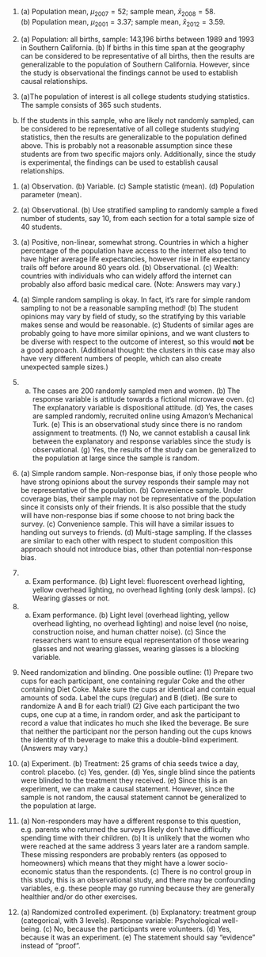 1.  (a) Population mean, $\mu_{2007} = 52$; sample mean, $\bar{x}_{2008} = 58$. (b) Population mean, $\mu_{2001} = 3.37$; sample mean, $\bar{x}_{2012} = 3.59$.

1.  (a) Population: all births, sample: 143,196 births between 1989 and
    1993 in Southern California. (b) If births in this time span at the
    geography can be considered to be representative of all births, then
    the results are generalizable to the population of Southern
    California. However, since the study is observational the findings
    cannot be used to establish causal relationships.

1.  (a)The population of interest is all college students studying statistics. The sample consists of 365 such students. 
(b) If the students in this sample, who are likely not randomly sampled, can be considered to be representative of all college students studying statistics, then the results are generalizable to the population defined above. This is probably not a reasonable assumption since these students are from two specific majors only. Additionally, since the study is experimental, the findings can be used to establish causal relationships.

1.  (a) Observation. (b) Variable. (c) Sample statistic (mean).
    (d) Population parameter (mean).

1.  (a) Observational. (b) Use stratified sampling to randomly sample a fixed number of students, say 10, from each section for a total sample size of 40 students.

1.  (a) Positive, non-linear, somewhat strong. Countries in which a higher percentage of the population have access to the internet also tend to have higher average life expectancies, however rise in life expectancy trails off before around 80 years old. 
(b) Observational. 
(c) Wealth: countries with individuals who can widely afford the internet can probably also afford basic medical care. (Note: Answers may vary.)

1.  (a) Simple random sampling is okay. In fact, it's rare for simple random sampling to not be a reasonable sampling method! 
(b) The student opinions may vary by field of study, so the stratifying by this variable makes sense and would be reasonable. 
(c) Students of similar ages are probably going to have more similar opinions, and we want clusters to be diverse with respect to the outcome of interest, so this would **not** be a good approach. (Additional thought: the clusters in this case may also have very different numbers of people, which can also create unexpected sample sizes.)

1.  (a) The cases are 200 randomly sampled men and women. (b) The response variable is attitude towards a fictional microwave oven. (c) The explanatory variable is dispositional attitude. (d) Yes, the cases are sampled randomly, recruited online using Amazon's Mechanical Turk. (e) This is an observational study since there is no random assignment to treatments. (f) No, we cannot establish a causal link between the explanatory and response variables since the study is observational. (g) Yes, the results of the study can be generalized to the population at large since the sample is random.

1.  (a) Simple random sample. Non-response bias, if only those people who have strong opinions about the survey responds their sample may not be representative of the population. (b) Convenience sample. Under coverage bias, their sample may not be representative of the population since it consists only of their friends. It is also possible that the study will have non-response bias if some choose to not bring back the survey. (c) Convenience sample. This will have a similar issues to handing out surveys to friends. (d) Multi-stage sampling. If the classes are similar to each other with respect to student composition this approach should not introduce bias, other than potential non-response bias.

1.  (a) Exam performance. (b) Light level: fluorescent overhead lighting, yellow overhead lighting, no overhead lighting (only desk lamps). (c) Wearing glasses or not.

1.  (a) Exam performance. (b) Light level (overhead lighting, yellow overhead lighting, no overhead lighting) and noise level (no noise, construction noise, and human chatter noise). (c) Since the researchers want to ensure equal representation of those wearing glasses and not wearing glasses, wearing glasses is a blocking variable.

1.  Need randomization and blinding. One possible outline: (1) Prepare two cups for each participant, one containing regular Coke and the other containing Diet Coke. Make sure the cups ar identical and contain equal amounts of soda. Label the cups (regular) and B (diet). (Be sure to randomize A and B for each trial!) (2) Give each participant the two cups, one cup at a time, in random order, and ask the participant to record a value that indicates ho much she liked the beverage. Be sure that neither the participant nor the person handing out the cups knows the identity of th beverage to make this a double-blind experiment. (Answers may vary.)

1.  (a) Experiment. 
(b) Treatment: 25 grams of chia seeds twice a day, control: placebo. 
(c) Yes, gender. 
(d) Yes, single blind since the patients were blinded to the treatment they received. 
(e) Since this is an experiment, we can make a causal statement. However, since the sample is not random, the causal statement cannot be generalized to the population at large.

1.  (a) Non-responders may have a different response to this question,
    e.g. parents who returned the surveys likely don't have difficulty
    spending time with their children. (b) It is unlikely that the women
    who were reached at the same address 3 years later are a random
    sample. These missing responders are probably renters (as opposed to
    homeowners) which means that they might have a lower socio-economic
    status than the respondents. (c) There is no control group in this
    study, this is an observational study, and there may be confounding
    variables, e.g. these people may go running because they are
    generally healthier and/or do other exercises.

1.  (a) Randomized controlled experiment. 
(b) Explanatory: treatment group (categorical, with 3 levels). Response variable: Psychological well-being. 
(c) No, because the participants were volunteers. 
(d) Yes, because it was an experiment. 
(e) The statement should say "evidence" instead of "proof".
